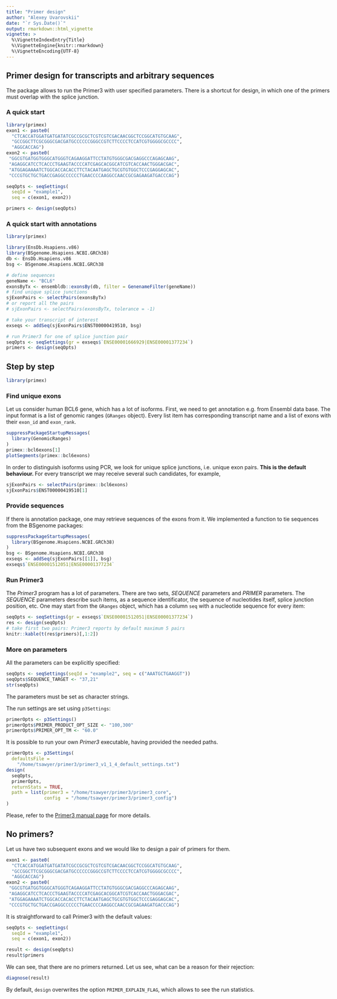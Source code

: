 ```yaml
---
title: "Primer design"
author: "Alexey Uvarovskii"
date: "`r Sys.Date()`"
output: rmarkdown::html_vignette
vignette: >
  %\VignetteIndexEntry{Title}
  %\VignetteEngine{knitr::rmarkdown}
  %\VignetteEncoding{UTF-8}
---
```


<style>
body {
  max-width: 900px;
}
</style>

## Primer design for transcripts and arbitrary sequences

The package allows to run the Primer3 with user specified parameters.
There is a shortcut for design, in which one of the primers
must overlap with the splice junction.

### A quick start

```r
library(primex)
exon1 <- paste0(
  "CTCACCATGGATGATGATATCGCCGCGCTCGTCGTCGACAACGGCTCCGGCATGTGCAAG",
  "GCCGGCTTCGCGGGCGACGATGCCCCCCGGGCCGTCTTCCCCTCCATCGTGGGGCGCCCC",
  "AGGCACCAG")
exon2 <- paste0(
 "GGCGTGATGGTGGGCATGGGTCAGAAGGATTCCTATGTGGGCGACGAGGCCCAGAGCAAG",
 "AGAGGCATCCTCACCCTGAAGTACCCCATCGAGCACGGCATCGTCACCAACTGGGACGAC",
 "ATGGAGAAAATCTGGCACCACACCTTCTACAATGAGCTGCGTGTGGCTCCCGAGGAGCAC",
 "CCCGTGCTGCTGACCGAGGCCCCCCTGAACCCCAAGGCCAACCGCGAGAAGATGACCCAG") 

seqOpts <- seqSettings(
  seqId = "example1",
  seq = c(exon1, exon2))

primers <- design(seqOpts)
```

### A quick start with annotations

```r
library(primex)  

library(EnsDb.Hsapiens.v86)
library(BSgenome.Hsapiens.NCBI.GRCh38)
db <- EnsDb.Hsapiens.v86
bsg <- BSgenome.Hsapiens.NCBI.GRCh38

# define sequences
geneName <- "BCL6"
exonsByTx <- ensembldb::exonsBy(db, filter = GenenameFilter(geneName))
# find unique splice junctions 
sjExonPairs <- selectPairs(exonsByTx)
# or report all the pairs
# sjExonPairs <- selectPairs(exonsByTx, tolerance = -1)

# take your transcript of interest
exseqs <- addSeq(sjExonPairs$ENST00000419510, bsg)

# run Primer3 for one of splice junction pair
seqOpts <- seqSettings(gr = exseqs$`ENSE00001666929|ENSE00001377234`)
primers <- design(seqOpts)
```

## Step by step

```r
library(primex)  
```

### Find unique exons 

Let us consider human BCL6 gene, which has a lot of isoforms.
First, we need to get annotation e.g. from Ensembl data base.
The input format is a list of genomic ranges (`GRanges` object).
Every list item has corresponding transcript name and a list 
of exons with their `exon_id` and `exon_rank`.

```r
suppressPackageStartupMessages(
  library(GenomicRanges)
)
primex::bcl6exons[1]
plotSegments(primex::bcl6exons)
```


In order to distinguish isoforms using PCR, we look for unique splice junctions,
i.e. unique exon pairs. **This is the default behaviour. **
For every transcript we may receive several such 
candidates, for example,
```r
sjExonPairs <- selectPairs(primex::bcl6exons)
sjExonPairs$ENST00000419510[1]
```

### Provide sequences 

If there is annotation package, one may retrieve sequences of the exons from it.
We implemented a function to tie sequences from the  BSgenome packages:

```r
suppressPackageStartupMessages(
  library(BSgenome.Hsapiens.NCBI.GRCh38)
)
bsg <- BSgenome.Hsapiens.NCBI.GRCh38
exseqs <- addSeq(sjExonPairs[[1]], bsg)
exseqs$`ENSE00001512051|ENSE00001377234`
```

### Run Primer3

The *Primer3* program has a lot of parameters.
There are two sets, *SEQUENCE* parameters and *PRIMER* parameters.
The *SEQUENCE* parameters describe such items, as a sequence identificator,
the sequence of nucleotides itself, 
splice junction position, etc. One may start from the `GRanges` object, 
which has a column `seq` with a nucleotide sequence for every item:
```r
seqOpts <- seqSettings(gr = exseqs$`ENSE00001512051|ENSE00001377234`)
res <- design(seqOpts)
# take first two pairs: Primer3 reports by default maximum 5 pairs
knitr::kable(t(res$primers)[,1:2])
```

### More on parameters

All the parameters can be explicitly specified:
```r
seqOpts <- seqSettings(seqId = "example2", seq = c("AAATGCTGAAGGT"))
seqOpts$SEQUENCE_TARGET <- "37,21"
str(seqOpts)
```
The parameters must be set as character strings.  

The run settings are set using `p3Settings`:
```r
primerOpts <- p3Settings()
primerOpts$PRIMER_PRODUCT_OPT_SIZE <- "100,300"
primerOpts$PRIMER_OPT_TM <- "60.0"
```

It is possible to run your own *Primer3* executable, having
provided the needed paths.
```r
primerOpts <- p3Settings(
  defaultsFile = 
    "/home/tsawyer/primer3/primer3_v1_1_4_default_settings.txt")
design(
  seqOpts,
  primerOpts,
  returnStats = TRUE,
  path = list(primer3 = "/home/tsawyer/primer3/primer3_core",
              config  = "/home/tsawyer/primer3/primer3_config")
)
```

Please, refer to the [Primer3 manual page](http://primer3.sourceforge.net/primer3_manual.htm) for more details.

## No primers?

Let us have two subsequent exons and we would like to design a pair of 
primers for them.
```r
exon1 <- paste0(
  "CTCACCATGGATGATGATATCGCCGCGCTCGTCGTCGACAACGGCTCCGGCATGTGCAAG",
  "GCCGGCTTCGCGGGCGACGATGCCCCCCGGGCCGTCTTCCCCTCCATCGTGGGGCGCCCC",
  "AGGCACCAG")
exon2 <- paste0(
 "GGCGTGATGGTGGGCATGGGTCAGAAGGATTCCTATGTGGGCGACGAGGCCCAGAGCAAG",
 "AGAGGCATCCTCACCCTGAAGTACCCCATCGAGCACGGCATCGTCACCAACTGGGACGAC",
 "ATGGAGAAAATCTGGCACCACACCTTCTACAATGAGCTGCGTGTGGCTCCCGAGGAGCAC",
 "CCCGTGCTGCTGACCGAGGCCCCCCTGAACCCCAAGGCCAACCGCGAGAAGATGACCCAG") 

```

It is straightforward to call Primer3 with the default values:
```r
seqOpts <- seqSettings(
  seqId = "example1",
  seq = c(exon1, exon2))

result <- design(seqOpts)
result$primers
```

We can see, that there are no primers returned. Let us see, 
what can be a reason for their rejection:
```r
diagnose(result)
```

By default, `design` overwrites the option 
`PRIMER_EXPLAIN_FLAG`, which allows to see the run statistics.

